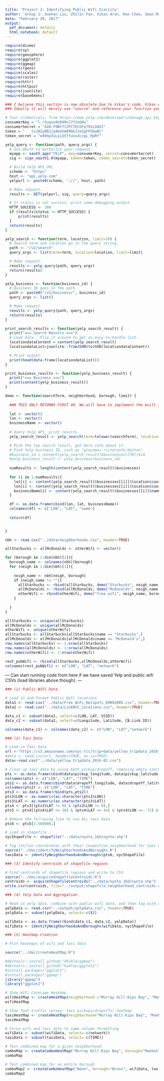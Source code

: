 ```yaml
---
title: 'Project 2: Identifying Public WiFi Scarcity'
author: 'Group 1: Xuehan Liu, Zhilin Fan, Vikas Arun, Ken Chew, Sean Reddy'
date: "February 20, 2017"
output:
  pdf_document: default
  html_notebook: default
---
```


```r

require(dismo)
require(sp)
require(geosphere)
require(ggplot2)
require(ggmap)
require(rgeos)
require(scales)
require(raster)
require(httr)
require(httpuv)
require(jsonlite)
require(base64enc)

```

```r


### I believe this section is now obsolete due to Vikas's code. Vikas can you please edit this to reflect your changes?
### Ideally it will merely use "source" and reference your function you created, similarly to later code blocks.

# Your credentials, from https://www.yelp.com/developers/manage_api_keys
consumerKey = "l_rSuqvu8nD49nJ7Y3uGKw"
consumerSecret = "AZA-PdWtTt2PCTK5SFp792LGHUI"
token = "	tzJ8ZyDR2jeAm4SAEMOkJJe5gFPOkwBl"
token_secret = "e89np3uLyLE5ffunidczgL_HpRY"

yelp_query <- function(path, query_args) {
  # Use OAuth to authorize your request.
  myapp <- oauth_app("YELP", key=consumerKey, secret=consumerSecret)
  sig <- sign_oauth1.0(myapp, token=token, token_secret=token_secret)

  # Build Yelp API URL.
  scheme <- "https"
  host <- "api.yelp.com"
  yelpurl <- paste0(scheme, "://", host, path)

  # Make request.
  results <- GET(yelpurl, sig, query=query_args)

  # If status is not success, print some debugging output.
  HTTP_SUCCESS <- 200
  if (results$status != HTTP_SUCCESS) {
      print(results)
  }
  return(results)
}

yelp_search <- function(term, location, limit=10) {
  # Search term and location go in the query string.
  path <- "/v2/search"
  query_args <- list(term=term, location=location, limit=limit)

  # Make request.
  results <- yelp_query(path, query_args)
  return(results)
}

yelp_business <- function(business_id) {
  # Business ID goes in the path.
  path <- paste0("/v2/business/", business_id)
  query_args <- list()

  # Make request.
  results <- yelp_query(path, query_args)
  return(results)
}

print_search_results <- function(yelp_search_result) {
  print("=== Search Results ===")
  # Load data.  Flip it around to get an easy-to-handle list.
  locationdataContent = content(yelp_search_result)
  locationdataList=jsonlite::fromJSON(toJSON(locationdataContent))

  # Print output.
  print(head(data.frame(locationdataList)))
}

print_business_results <- function(yelp_business_result) {
  print("=== Business ===")
  print(content(yelp_business_result))
}

demo <- function(searchTerm, neighborhood, borough, limit) {
  
  ### THIS ONLY RETURNS FIRST 40. We will have to implement the built in "offset" to acquire ALL results.
  
  lat <- vector()
  lon <- vector()
  businessName <- vector()
  
  # Query Yelp API, print results.
  yelp_search_result <- yelp_search(term=tolower(searchTerm), location=paste0(neighborhood, ", " , borough,", NY"), limit=limit)

  # Pick the top search result, get more info about it.
  # Find Yelp business ID, such as "giacomos-ristorante-boston".
  #business_id = content(yelp_search_result)$businesses[[39]]$id
  #yelp_business_result <- yelp_business(business_id)
  
  numResults <- length(content(yelp_search_result)$businesses)
  
  for (i in 1:numResults){
    lat[i] <- content(yelp_search_result)$businesses[[i]]$location$coordinate$latitude
    lon[i] <- content(yelp_search_result)$businesses[[i]]$location$coordinate$longitude
    businessName[i] <- content(yelp_search_result)$businesses[[i]]$name
  }

  df <- as.data.frame(cbind(lon, lat, businessName))
  colnames(df) <- c("LON", "LAT", "name")
  
  return(df)
  

}

nbh <- read.csv("../data/neighborhoods.csv", header=TRUE)

allStarbucks <- allMcDonalds <- otherWifi <- vector()

for (borough in 1:dim(nbh)[2]){
  borough_name <- colnames(nbh)[borough]
  for (neigh in 1:dim(nbh)[1]){
    
    neigh_name <- nbh[neigh, borough]
    if (neigh_name != ""){
      allStarbucks <- rbind(allStarbucks, demo("Starbucks", neigh_name, borough_name, 40))
      allMcDonalds <- rbind(allMcDonalds, demo("McDonalds", neigh_name, borough_name, 40))
      otherWifi <- rbind(otherWifi, demo("free wifi", neigh_name, borough_name, 40))
    }
    
  }
}

allStarbucks <- unique(allStarbucks)
allMcDonalds <- unique(allMcDonalds)
otherWifi <- unique(otherWifi)
allStarbucks <- allStarbucks[allStarbucks$name == "Starbucks",]
allMcDonalds <- allMcDonalds[allMcDonalds$name == "McDonald's",]
row.names(allStarbucks) <- 1:nrow(allStarbucks)
row.names(allMcDonalds) <- 1:nrow(allMcDonalds)
row.names(otherWifi) <- 1:nrow(otherWifi)

rest_pubWifi <- rbind(allStarbucks,allMcDonalds,otherWifi)
colnames(rest_pubWifi) <- c("LON", "LAT", "network")

```

 ---  Can start running code from here if we have saved Yelp and public wifi CSVs (load libraries above though). ---

```r

### (1) Public WiFi Data

# Load in and format Public WiFi locations
data1 <- read.csv("../data/Free_WiFi_Hotspots_09042005.csv", header=TRUE)
data2 <- read.csv("../data/LinkNYC_Locations.csv", header=TRUE)

data_c1 <- subset(data1, select=c(LON, LAT, SSID))
data_c2 <- subset(data2, select=c(Longitude, Latitude, CB.Link.ID))

colnames(data_c1) <- colnames(data_c2) <- c("LON", "LAT","network")

```

```r

### (2) Taxi Data

# Load in Taxi Data
url <-"https://s3.amazonaws.com/nyc-tlc/trip+data/yellow_tripdata_2016-02.csv"
#data <- read.csv(url, header=TRUE, as.is=TRUE)
data<-read.csv("../data/yellow_tripdata_2016-02.csv")

# Clean up taxi data by using both pickup/dropoff, removing empty coordinates, and removing likely erroneous coordinates.
pts <- as.data.frame(cbind(data$pickup_longitude, data$pickup_latitude, data$tpep_pickup_datetime))
colnames(pts) <- c("LON", "LAT", "TIME")
pts2 <- as.data.frame(cbind(data$dropoff_longitude, data$dropoff_latitude, data$tpep_dropoff_datetime))
colnames(pts2) <- c("LON", "LAT", "TIME")
pts3 <- as.data.frame(rbind(pts,pts2))
pts3$LON <- as.numeric(as.character(pts3$LON))
pts3$LAT <- as.numeric(as.character(pts3$LAT))
pts4 <- pts3[(pts3$LAT != 0) & (pts3$LON != 0),]
pts5 <- pts4[(pts4$LAT >= 38) & (pts4$LAT <= 44) & (pts4$LON <= -72) & (pts4$LON >= -76),]

# Remove the following line to use ALL taxi data
pts6 <- pts5[1:500000,]

# Load in shapefile
nycShapeFile <- shapefile("../data/nynta_16d/nynta.shp")

# Tag lat/lon coordinates with their respective neighborhood for taxi data
source("../doc/identifyNeighborhoodsAndBoroughs.R")
taxiData <- identifyNeighborhoodsAndBoroughs(pts6, nycShapeFile)

```


```r

### (3) Identify centroids of shapefile regions

# Find centroids of shapefile regions and write to CSV.
source("../doc/acquireShapefileCentroids.R")
centroids <- acquireShapefileCentroids("../data/nynta_16d/nynta.shp")
write.csv(centroids, file="../output/shapefile_neighborhood_centroids.csv")
```

```r

### (4) Yelp Data and Aggregation

# Read in yelp data, combine with public wifi data, and then tag with respective neighborhood based on lon/lat
yelpData <- read.csv("../output/yelpdata.csv", header=TRUE)
yelpData <- subset(yelpData, select=-c(X))

wifiData <- as.data.frame(rbind(data_c1, data_c2, yelpData))
wifiData <- identifyNeighborhoodsAndBoroughs(wifiData, nycShapeFile)
```

```r

### (5) Heatmap Creation

# Plot heatmaps of wifi and taxi data

source("../doc/createHeatMap.R")

#devtools::install_github("dkahle/ggmap")
#devtools::install_github("hadley/ggplot2")
#install.packages("ggplot2")
#install.packages("ggmap")
library("ggmap")
library("ggplot2")

# Show WiFi Coverage Heatmap
wifiHeatMap <- createHeatMap(neighborhood ="Murray Hill-Kips Bay", "Manhattan", wifiData, "blue")
wifiHeatMap

# Show foot traffic (proxy: taxi pickups/dropoffs) heatmap
taxiHeatMap <- createHeatMap(neighborhood="Murray Hill-Kips Bay", "Manhattan", taxiData, "red")
taxiHeatMap

# Force wifi and taxi data to same column formatting
wifiData <- subset(wifiData, select=-c(network))
taxiData <- subset(taxiData, select=-c(TIME))

# Test combined map for a given neighborhood
comboMap <- createComboHeatMap("Murray Hill-Kips Bay", borough="Manhattan", wifiData, taxiData, "blue", "red")
comboMap

# Test combined map for an entire borough
comboMap2 <- createComboHeatMap("None", borough="Bronx", wifiData, taxiData, "blue", "red")
comboMap2
```

